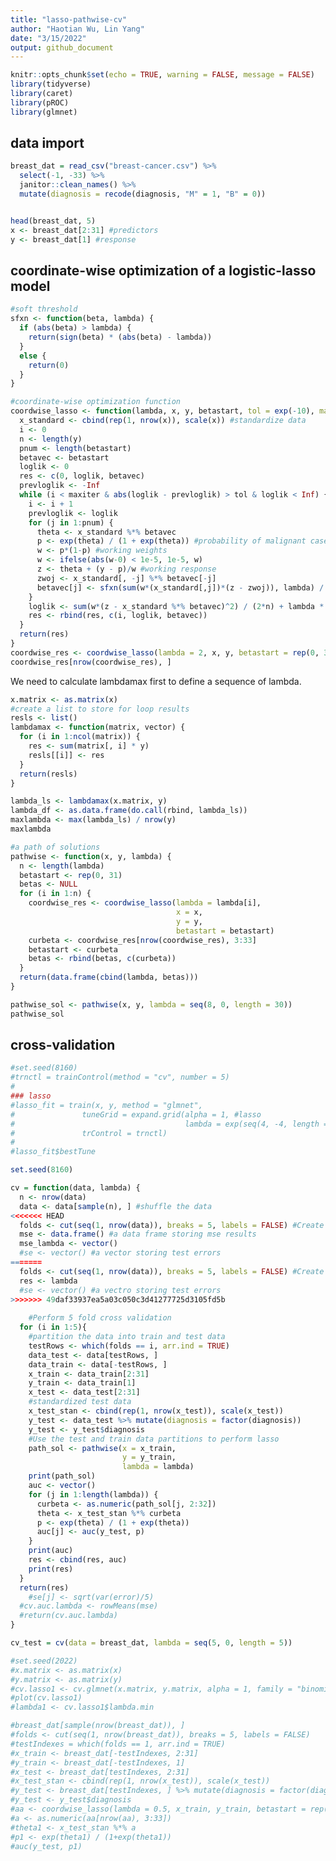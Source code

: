 ```yaml
---
title: "lasso-pathwise-cv"
author: "Haotian Wu, Lin Yang"
date: "3/15/2022"
output: github_document
---
```


```r
knitr::opts_chunk$set(echo = TRUE, warning = FALSE, message = FALSE)
library(tidyverse)
library(caret)
library(pROC)
library(glmnet)
```

## data import
```r
breast_dat = read_csv("breast-cancer.csv") %>% 
  select(-1, -33) %>% 
  janitor::clean_names() %>% 
  mutate(diagnosis = recode(diagnosis, "M" = 1, "B" = 0))


head(breast_dat, 5)
x <- breast_dat[2:31] #predictors
y <- breast_dat[1] #response
```

## coordinate-wise optimization of a logistic-lasso model
```r
#soft threshold
sfxn <- function(beta, lambda) {
  if (abs(beta) > lambda) {
    return(sign(beta) * (abs(beta) - lambda))
  }
  else {
    return(0)
  }
}
```

```r
#coordinate-wise optimization function
coordwise_lasso <- function(lambda, x, y, betastart, tol = exp(-10), maxiter = 1000) {
  x_standard <- cbind(rep(1, nrow(x)), scale(x)) #standardize data
  i <- 0
  n <- length(y)
  pnum <- length(betastart)
  betavec <- betastart
  loglik <- 0
  res <- c(0, loglik, betavec)
  prevloglik <- -Inf
  while (i < maxiter & abs(loglik - prevloglik) > tol & loglik < Inf) {
    i <- i + 1
    prevloglik <- loglik
    for (j in 1:pnum) {
      theta <- x_standard %*% betavec
      p <- exp(theta) / (1 + exp(theta)) #probability of malignant cases
      w <- p*(1-p) #working weights
      w <- ifelse(abs(w-0) < 1e-5, 1e-5, w)
      z <- theta + (y - p)/w #working response
      zwoj <- x_standard[, -j] %*% betavec[-j]
      betavec[j] <- sfxn(sum(w*(x_standard[,j])*(z - zwoj)), lambda) / (sum(w*x_standard[,j]*x_standard[,j]))
    }
    loglik <- sum(w*(z - x_standard %*% betavec)^2) / (2*n) + lambda * sum(abs(betavec))
    res <- rbind(res, c(i, loglik, betavec))
  }
  return(res)
}
coordwise_res <- coordwise_lasso(lambda = 2, x, y, betastart = rep(0, 31))
coordwise_res[nrow(coordwise_res), ]
```

We need to calculate lambdamax first to define a sequence of lambda. 
```r
x.matrix <- as.matrix(x)
#create a list to store for loop results
resls <- list()
lambdamax <- function(matrix, vector) {
  for (i in 1:ncol(matrix)) {
    res <- sum(matrix[, i] * y)
    resls[[i]] <- res
  }
  return(resls)
}

lambda_ls <- lambdamax(x.matrix, y) 
lambda_df <- as.data.frame(do.call(rbind, lambda_ls))
maxlambda <- max(lambda_ls) / nrow(y)
maxlambda

```


```r
#a path of solutions
pathwise <- function(x, y, lambda) {
  n <- length(lambda)
  betastart <- rep(0, 31)
  betas <- NULL
  for (i in 1:n) {
    coordwise_res <- coordwise_lasso(lambda = lambda[i],
                                     x = x,
                                     y = y,
                                     betastart = betastart)
    curbeta <- coordwise_res[nrow(coordwise_res), 3:33]
    betastart <- curbeta
    betas <- rbind(betas, c(curbeta))
  }
  return(data.frame(cbind(lambda, betas)))
}

pathwise_sol <- pathwise(x, y, lambda = seq(8, 0, length = 30))
pathwise_sol
```


## cross-validation

```r
#set.seed(8160)
#trnctl = trainControl(method = "cv", number = 5)
#
### lasso
#lasso_fit = train(x, y, method = "glmnet",
#               tuneGrid = expand.grid(alpha = 1, #lasso
#                                      lambda = exp(seq(4, -4, length = 50))),
#               trControl = trnctl)
#
#lasso_fit$bestTune

```



```r
set.seed(8160)

cv = function(data, lambda) {
  n <- nrow(data)
  data <- data[sample(n), ] #shuffle the data
<<<<<<< HEAD
  folds <- cut(seq(1, nrow(data)), breaks = 5, labels = FALSE) #Create 5 equal size folds
  mse <- data.frame() #a data frame storing mse results
  mse_lambda <- vector()
  #se <- vector() #a vector storing test errors
=======
  folds <- cut(seq(1, nrow(data)), breaks = 5, labels = FALSE) #Create 5 equally size folds
  res <- lambda 
  #se <- vector() #a vectro storing test errors
>>>>>>> 49daf33937ea5a03c050c3d41277725d3105fd5b
  
    #Perform 5 fold cross validation
  for (i in 1:5){
    #partition the data into train and test data
    testRows <- which(folds == i, arr.ind = TRUE)
    data_test <- data[testRows, ]
    data_train <- data[-testRows, ]
    x_train <- data_train[2:31]
    y_train <- data_train[1]
    x_test <- data_test[2:31]
    #standardized test data
    x_test_stan <- cbind(rep(1, nrow(x_test)), scale(x_test))
    y_test <- data_test %>% mutate(diagnosis = factor(diagnosis))
    y_test <- y_test$diagnosis
    #Use the test and train data partitions to perform lasso
    path_sol <- pathwise(x = x_train,
                         y = y_train,
                         lambda = lambda)
    print(path_sol)
    auc <- vector()
    for (j in 1:length(lambda)) {
      curbeta <- as.numeric(path_sol[j, 2:32])
      theta <- x_test_stan %*% curbeta
      p <- exp(theta) / (1 + exp(theta)) 
      auc[j] <- auc(y_test, p)
    }
    print(auc)
    res <- cbind(res, auc)
    print(res)
  }
  return(res)
    #se[j] <- sqrt(var(error)/5)
  #cv.auc.lambda <- rowMeans(mse)
  #return(cv.auc.lambda)
}

cv_test = cv(data = breast_dat, lambda = seq(5, 0, length = 5))
```

```r
#set.seed(2022)
#x.matrix <- as.matrix(x)
#y.matrix <- as.matrix(y)
#cv.lasso1 <- cv.glmnet(x.matrix, y.matrix, alpha = 1, family = "binomial", nfolds = 5)
#plot(cv.lasso1)
#lambda1 <- cv.lasso1$lambda.min
```



```r
#breast_dat[sample(nrow(breast_dat)), ]
#folds <- cut(seq(1, nrow(breast_dat)), breaks = 5, labels = FALSE)
#testIndexes = which(folds == 1, arr.ind = TRUE)
#x_train <- breast_dat[-testIndexes, 2:31]
#y_train <- breast_dat[-testIndexes, 1]
#x_test <- breast_dat[testIndexes, 2:31]
#x_test_stan <- cbind(rep(1, nrow(x_test)), scale(x_test))
#y_test <- breast_dat[testIndexes, ] %>% mutate(diagnosis = factor(diagnosis))
#y_test <- y_test$diagnosis
#aa <- coordwise_lasso(lambda = 0.5, x_train, y_train, betastart = rep(0, 31))
#a <- as.numeric(aa[nrow(aa), 3:33])
#theta1 <- x_test_stan %*% a
#p1 <- exp(theta1) / (1+exp(theta1))
#auc(y_test, p1)


```

